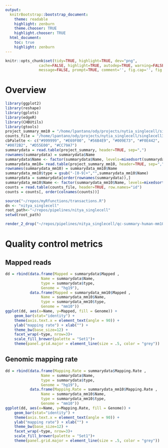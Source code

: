 ```yaml
---
output:
  knitrBootstrap::bootstrap_document:
    theme: readable
    highlight: zenburn
    theme.chooser: TRUE
    highlight.chooser: TRUE
  html_document:
    toc: true
    highlight: zenburn
---
```


```r
knitr::opts_chunk$set(tidy=TRUE, highlight=TRUE, dev="png",
               cache=FALSE, highlight=TRUE, autodep=TRUE, warning=FALSE, error=FALSE,
               message=FALSE, prompt=TRUE, comment='', fig.cap='', fig.width=9)
```

# Overview

```r
library(ggplot2)
library(reshape)
library(gplots)
library(edgeR)
library(CHBUtils)
library(gtools)
project_summary_mm10 = "/home/lpantano/ody/projects/nytia_singlecell/singlecell/final/2014-10-08_singlecell/project-summar-2y.csv"
counts_file = "/home/lpantano/ody/projects/nytia_singlecell/singlecell3/final/2014-10-22_singlecell3/combined.counts"
cbPalette <- c("#999999", "#E69F00", "#56B4E9", "#009E73", "#F0E442",
"#0072B2", "#D55E00", "#CC79A7")
summarydata = read.table(project_summary, header=TRUE, sep=",")
rownames(summarydata) = summarydata$Name
summarydata$Name <- factor(summarydata$Name, levels=mixedsort(summarydata$Name))
summarydata_mm10= read.table(project_summary_mm10, header=TRUE, sep=",")
rownames(summarydata_mm10) = summarydata_mm10$Name
summarydata_mm10$type = gsub("-[0-9]+","",summarydata_mm10$Name)
summarydata = summarydata[order(rownames(summarydata)),]
summarydata_mm10$Name <- factor(summarydata_mm10$Name, levels=mixedsort(summarydata_mm10$Name))
counts = read.table(counts_file, header=TRUE, row.names="id")
counts = counts[, order(colnames(counts))]
```

```r
source("~/repos/myRfunctions/transactions.R")
dn <- "nitya_singlecell"
root_path<-"~/repos/pipelines/nitya_singlecell"
setwd(root_path)
```

```r
render_2_drop("~/repos/pipelines/nitya_singlecell/qc-summary-human-mm10.Rmd",dn)
```


# Quality control metrics

## Mapped reads
```r
dd = rbind(data.frame(Mapped = summarydata$Mapped ,
                Name = summarydata$Name,
                type = summarydata$type,
                Genome = "hg19"),
           data.frame(Mapped = summarydata_mm10$Mapped ,
                Name = summarydata_mm10$Name,
                type = summarydata_mm10$type,
                Genome = "mm10"))
ggplot(dd, aes(x=Name, y=Mapped, fill = Genome)) + 
    geom_bar(stat="identity") +
    theme(axis.text.x = element_text(angle = 90)) +
    ylab("mapping rate") + xlab("") +
    theme_bw(base_size=12) +
    facet_wrap(~type, nrow=3)+
    scale_fill_brewer(palette = "Set1")+
    theme(panel.grid.major = element_line(size = .5, color = "grey"))
```


## Genomic mapping rate
```r
dd = rbind(data.frame(Mapping.Rate = summarydata$Mapping.Rate ,
                Name = summarydata$Name,
                type = summarydata$type,
                Genome = "hg19"),
           data.frame(Mapping.Rate = summarydata_mm10$Mapping.Rate ,
                Name = summarydata_mm10$Name,
                type = summarydata_mm10$type,
                Genome = "mm10"))
ggplot(dd, aes(x=Name, y=Mapping.Rate, fill = Genome)) + 
    geom_bar(stat="identity") +
    theme(axis.text.x = element_text(angle = 90)) +
    ylab("mapping rate") + xlab("") +
    theme_bw(base_size=12) +
    facet_wrap(~type, nrow=3)+
    scale_fill_brewer(palette = "Set1")+
    theme(panel.grid.major = element_line(size = .5, color = "grey"))
```



